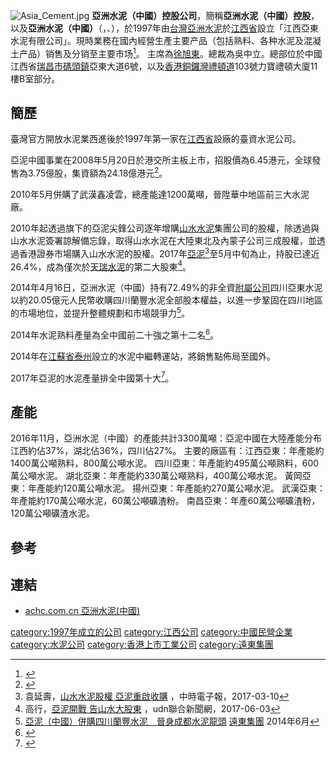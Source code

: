 [[File:Asia_Cement.jpg|thumb]]
'''亞洲水泥（中國）控股公司'''，簡稱'''亞洲水泥（中國）控股'''，以及'''亞洲水泥（中國）'''（'''{{lang-en|Asia Cement (China) Holdings Corporation}}'''，{{hkex|0743}}、{{otcbb|AACEY}}），於1997年由[[台灣|台灣]][[亞洲水泥|亞洲水泥]]於[[江西省|江西省]]設立「江西亞東水泥有限公司」。現時業務在國內經營生產主要产品（包括熟料、各种水泥及混凝土产品）销售及分销至主要市场<ref>{{Cite web |url=http://www.achc.com.cn/intro_gsjj.asp |title=亞洲水泥（中國）控股公司簡介 |accessdate=2013-05-31 |archive-date=2014-02-23 |archive-url=https://web.archive.org/web/20140223053435/http://www.achc.com.cn/intro_gsjj.asp |dead-url=yes }}</ref>。 
主席為[[徐旭東|徐旭東]]。總裁為吳中立。總部位於中國江西省[[瑞昌市|瑞昌市]][[碼頭鎮|碼頭鎮]]亞東大道6號，以及[[香港|香港]][[銅鑼灣|銅鑼灣]][[禮頓道|禮頓道]]103號力寶禮頓大廈11樓B室部分。
==簡歷==
臺灣官方開放水泥業西進後於1997年第一家在[[江西省|江西省]]設廠的臺資水泥公司。

亞泥中國事業在2008年5月20日於港交所主板上市，招股價為6.45港元，全球發售為3.75億股，集資額為24.18億港元<ref>{{Cite web |url=http://www.hkexnews.hk/listedco/listconews/SEHK/2008/0505/00743_332657/C103.pdf |title=亞洲水泥（中國）控股公司提供招股資料 |accessdate=2013-05-31 |archive-date=2016-03-05 |archive-url=https://web.archive.org/web/20160305015653/http://www.hkexnews.hk/listedco/listconews/SEHK/2008/0505/00743_332657/C103.pdf |dead-url=no }}</ref>。

2010年5月併購了武漢鑫凌雲，總產能達1200萬噸，晉陞華中地區前三大水泥廠。

2010年起透過旗下的亞泥尖鋒公司逐年增購[[山水水泥|山水水泥]]集團公司的股權，除透過與山水水泥簽署諒解備忘錄，取得山水水泥在大陸東北及內蒙子公司三成股權，並透過香港證券市場購入山水水泥的股權。2017年[[亞洲水泥|亞泥]]<REF>
袁延壽，[http://www.chinatimes.com/newspapers/20170310000124-260203 山水水泥股權 亞泥重啟收購] {{Wayback|url=http://www.chinatimes.com/newspapers/20170310000124-260203 |date=20171012150429 }}，中時電子報，2017-03-10
</REF>至5月中旬為止，持股已達近26.4%，成為僅次於[[天瑞水泥|天瑞水泥]]的第二大股東<REF>
高行，[https://udn.com/news/story/7241/2500786 亞泥開戰 告山水大股東] {{Wayback|url=https://udn.com/news/story/7241/2500786 |date=20170909160325 }}，udn聯合新聞網，2017-06-03
</REF>。

2014年4月16日，亞洲水泥（中國）持有72.49%的非全資[[附屬公司|附屬公司]]四川亞東水泥以約20.05億元人民幣收購四川蘭豐水泥全部股本權益，以進一步鞏固在四川地區的市場地位，並提升整體規劃和市場競爭力<ref>[http://www.fenc.com/magazine/show_faq_new.aspx?SN=7597 亞泥（中國）併購四川蘭豐水泥　晉身成都水泥龍頭] {{Wayback|url=http://www.fenc.com/magazine/show_faq_new.aspx?SN=7597 |date=20190729225911 }}[[遠東集團|遠東集團]] 2014年6月</ref>。

2014年水泥熟料產量為全中國前二十強之第十二名<ref>{{Cite web |url=http://www.ccement.com/zhuanti/2014paihang/#area02 |title=中國水泥網2014年公告 |accessdate=2018-02-11 |archive-date=2020-08-11 |archive-url=https://web.archive.org/web/20200811042158/http://www.ccement.com/zhuanti/2014paihang/#area02 |dead-url=no }}</ref>。

2014年在[[江蘇省|江蘇省]][[泰州|泰州]]設立的水泥中繼轉運站，將銷售點佈局至國外。

2017年亞泥的水泥產量排全中國第十大<ref>{{Cite web |url=http://www.ccement.com/zhuanti/2017paihang/#area02 |title=中國水泥網2017年公告 |accessdate=2018-02-11 |archive-date=2020-02-06 |archive-url=https://web.archive.org/web/20200206165607/http://www.ccement.com/zhuanti/2017paihang/#area02 |dead-url=no }}</ref>。

==產能==
2016年11月，亞洲水泥（中國）的產能共計3300萬噸：亞泥中國在大陸產能分布江西約佔37%，湖北佔36%，四川佔27%。
主要的廠區有：江西亞東：年產能約1400萬公噸熟料，800萬公噸水泥。
四川亞東：年產能約495萬公噸熟料，600萬公噸水泥。
湖北亞東：年產能約330萬公噸熟料，400萬公噸水泥。
黃岡亞東：年產能約120萬公噸水泥。
揚州亞東：年產能約270萬公噸水泥。
武漢亞東：年產能約170萬公噸水泥，60萬公噸礦渣粉。
南昌亞東：年產60萬公噸礦渣粉，120萬公噸礦渣水泥。

==參考==
{{reflist}}

==連結==
*[http://www.achc.com.cn/ achc.com.cn 亞洲水泥(中國)]{{Webarchive|url=https://archive.is/20130628080955/http://www.achc.com.cn/ |date=2013-06-28 }}

{{遠東集團}}
[[category:1997年成立的公司|category:1997年成立的公司]]
[[category:江西公司|category:江西公司]]
[[category:中國民營企業|category:中國民營企業]]
[[category:水泥公司|category:水泥公司]]
[[category:香港上市工業公司|category:香港上市工業公司]]
[[category:遠東集團|category:遠東集團]]